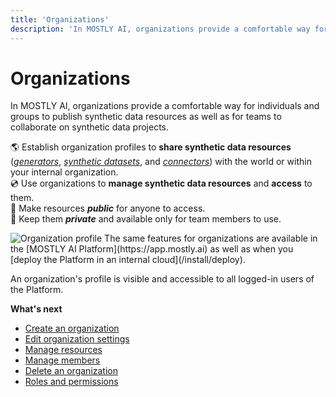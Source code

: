 ```yaml
---
title: 'Organizations'
description: 'In MOSTLY AI, organizations provide a comfortable way for individuals and groups to publish synthetic data resources as well as for teams to collaborate on synthetic data projects.'
---
```



# Organizations

In MOSTLY AI, organizations provide a comfortable way for individuals and groups to publish synthetic data resources as well as for teams to collaborate on synthetic data projects.

🌎 Establish organization profiles to **share synthetic data resources** ([_generators_](/generators), [_synthetic datasets_](/synthetic-datasets), and [_connectors_](/connectors)) with the world or within your internal organization.<br />
💿 Use organizations to **manage synthetic data resources** and **access** to them.<br />
📢 Make resources **_public_** for anyone to access.<br />
🔐 Keep them **_private_** and available only for team members to use.

<Image src="/docimages/organizations/organizations.webp" alt="Organization profile" width={900} height={300} />

<CustomCallout>
The same features for organizations are available in the [MOSTLY AI Platform](https://app.mostly.ai) as well as when you [deploy the Platform in an internal cloud](/install/deploy).

An organization's profile is visible and accessible to all logged-in users of the Platform.

</CustomCallout>

**What's next**

- [Create an organization](/organizations/create)
- [Edit organization settings](/organizations/edit-settings)
- [Manage resources](/organizations/manage-resources)
- [Manage members](/organizations/manage-members)
- [Delete an organization](/organizations/delete)
- [Roles and permissions](/organizations/roles-and-permissions)
